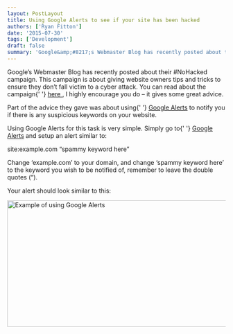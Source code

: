 ```yaml
---
layout: PostLayout
title: Using Google Alerts to see if your site has been hacked
authors: ['Ryan Fitton']
date: '2015-07-30'
tags: ['Development']
draft: false
summary: 'Google&amp;#8217;s Webmaster Blog has recently posted about their #NoHacked campaign. This campaign is about&nbsp;giving website owners tips and tricks to ensure they don&amp;#8217;t fall victim to a cyber attack. You can read about the campaign here, I highly encourage you do &amp;#8211; it gives some great advice. Part of the advice they gave was about [&amp;hellip;]'
---
```


<p>
  Google&#8217;s Webmaster Blog has recently posted about their #NoHacked campaign. This campaign is
  about giving website owners tips and tricks to ensure they don&#8217;t fall victim to a cyber
  attack. You can read about the campaign{' '}
  <a href="http://googlewebmastercentral.blogspot.co.uk/2015/07/nohacked-how-to-avoid-being-target-of.html">
    here
  </a>
  , I highly encourage you do &#8211; it gives some great advice.
</p>
<p>
  Part of the advice they gave was about using{' '}
  <a href="https://www.google.com/alerts">Google Alerts</a> to notify you if there is any suspicious
  keywords on your website.
</p>
<p>
  Using Google Alerts for this task is very simple. Simply go to{' '}
  <a href="https://www.google.com/alerts">Google Alerts</a> and setup an alert similar to:
</p>
<p>site:example.com &#8220;spammy keyword here&#8221;</p>
<p>
  Change &#8216;example.com&#8217; to your domain, and change &#8216;spammy keyword here&#8217; to
  the keyword you wish to be notified of, remember to leave the double quotes (&#8220;).
</p>
<p>Your alert should look similar to this:</p>
<p>
  <a href="/static/img/blog/2015/07/google-alerts-example.png">
    <img
      loading="lazy"
      src="/static/img/blog/2015/07/google-alerts-example.png"
      alt="Example of using Google Alerts"
      width="704"
      height="292"
      srcset="/static/img/blog/2015/07/google-alerts-example.png 704w, /static/img/blog/2015/07/google-alerts-example-300x124.png 300w"
      sizes="(max-width: 704px) 100vw, 704px"
    />
  </a>
</p>
